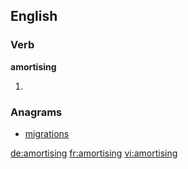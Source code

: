 
==English==

===Verb===
'''amortising'''

# {{present participle of|amortise}}

===Anagrams===
* [[migrations#English|migrations]]

[[de:amortising]]
[[fr:amortising]]
[[vi:amortising]]
